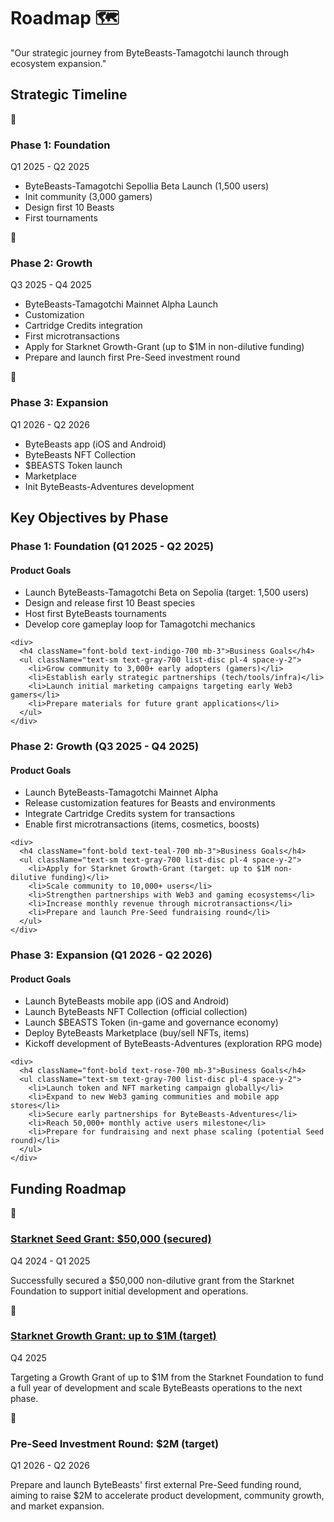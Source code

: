 # Roadmap 🗺️

<div className="bg-gradient-to-r from-blue-50 to-indigo-50 p-6 rounded-lg border border-blue-100 my-6 text-black">
  <p className="text-lg italic text-center">
    "Our strategic journey from ByteBeasts-Tamagotchi launch through ecosystem expansion."
  </p>
</div>

## Strategic Timeline

<div className="grid grid-cols-1 md:grid-cols-3 gap-6 my-8">
  <div className="bg-white p-5 rounded-lg shadow-md border-l-4 border-blue-500">
    <div className="flex items-center mb-3">
      <span className="bg-blue-100 text-blue-700 p-2 rounded-full text-xl mr-2">🌱</span>
      <h3 className="font-bold text-blue-700">Phase 1: Foundation</h3>
    </div>
    <p className="text-sm font-bold text-gray-700">Q1 2025 - Q2 2025</p>
    <div className="mt-3 pt-3 border-t border-gray-100">
      <ul className="text-sm text-gray-700 list-disc pl-4 space-y-2">
        <li> ByteBeasts-Tamagotchi Sepollia Beta Launch (1,500 users)</li>
        <li> Init community (3,000 gamers)</li>
        <li> Design first 10 Beasts</li>
        <li> First tournaments</li>
      </ul>
    </div>
  </div>
  
  <div className="bg-white p-5 rounded-lg shadow-md border-l-4 border-indigo-500">
    <div className="flex items-center mb-3">
      <span className="bg-indigo-100 text-indigo-700 p-2 rounded-full text-xl mr-2">🌿</span>
      <h3 className="font-bold text-indigo-700">Phase 2: Growth</h3>
    </div>
    <p className="text-sm font-bold text-gray-700">Q3 2025 - Q4 2025</p>
    <div className="mt-3 pt-3 border-t border-gray-100">
      <ul className="text-sm text-gray-700 list-disc pl-4 space-y-2">
        <li> ByteBeasts-Tamagotchi Mainnet Alpha Launch</li>
        <li> Customization</li>
        <li> Cartridge Credits integration</li>
        <li> First microtransactions</li>
        <li> Apply for Starknet Growth-Grant (up to $1M in non-dilutive funding)</li>
        <li>Prepare and launch first Pre-Seed investment round</li>
      </ul>
    </div>
  </div>
  
  <div className="bg-white p-5 rounded-lg shadow-md border-l-4 border-purple-500">
    <div className="flex items-center mb-3">
      <span className="bg-purple-100 text-purple-700 p-2 rounded-full text-xl mr-2">🌳</span>
      <h3 className="font-bold text-purple-700">Phase 3: Expansion</h3>
    </div>
    <p className="text-sm font-bold text-gray-700">Q1 2026 - Q2 2026</p>
    <div className="mt-3 pt-3 border-t border-gray-100">
      <ul className="text-sm text-gray-700 list-disc pl-4 space-y-2">
        <li> ByteBeasts app (iOS and Android)</li>
        <li> ByteBeasts NFT Collection</li>
        <li> $BEASTS Token launch</li>
        <li> Marketplace</li>
        <li> Init ByteBeasts-Adventures development</li>
      </ul>
    </div>
  </div>
</div>

## Key Objectives by Phase

### Phase 1: Foundation (Q1 2025 - Q2 2025)

<div className="bg-white p-5 rounded-lg shadow-md my-6">
  <div className="grid grid-cols-1 md:grid-cols-2 gap-6">
    <div>
      <h4 className="font-bold text-blue-700 mb-3">Product Goals</h4>
      <ul className="text-sm text-gray-700 list-disc pl-4 space-y-2">
        <li>Launch ByteBeasts-Tamagotchi Beta on Sepolia (target: 1,500 users)</li>
        <li>Design and release first 10 Beast species</li>
        <li>Host first ByteBeasts tournaments</li>
        <li>Develop core gameplay loop for Tamagotchi mechanics</li>
      </ul>
    </div>

    <div>
      <h4 className="font-bold text-indigo-700 mb-3">Business Goals</h4>
      <ul className="text-sm text-gray-700 list-disc pl-4 space-y-2">
        <li>Grow community to 3,000+ early adopters (gamers)</li>
        <li>Establish early strategic partnerships (tech/tools/infra)</li>
        <li>Launch initial marketing campaigns targeting early Web3 gamers</li>
        <li>Prepare materials for future grant applications</li>
      </ul>
    </div>
  </div>
</div>

### Phase 2: Growth (Q3 2025 - Q4 2025)

<div className="bg-white p-5 rounded-lg shadow-md my-6">
  <div className="grid grid-cols-1 md:grid-cols-2 gap-6">
    <div>
      <h4 className="font-bold text-green-700 mb-3">Product Goals</h4>
      <ul className="text-sm text-gray-700 list-disc pl-4 space-y-2">
        <li>Launch ByteBeasts-Tamagotchi Mainnet Alpha</li>
        <li>Release customization features for Beasts and environments</li>
        <li>Integrate Cartridge Credits system for transactions</li>
        <li>Enable first microtransactions (items, cosmetics, boosts)</li>
      </ul>
    </div>

    <div>
      <h4 className="font-bold text-teal-700 mb-3">Business Goals</h4>
      <ul className="text-sm text-gray-700 list-disc pl-4 space-y-2">
        <li>Apply for Starknet Growth-Grant (target: up to $1M non-dilutive funding)</li>
        <li>Scale community to 10,000+ users</li>
        <li>Strengthen partnerships with Web3 and gaming ecosystems</li>
        <li>Increase monthly revenue through microtransactions</li>
        <li>Prepare and launch Pre-Seed fundraising round</li>
      </ul>
    </div>
  </div>
</div>

### Phase 3: Expansion (Q1 2026 - Q2 2026)

<div className="bg-white p-5 rounded-lg shadow-md my-6">
  <div className="grid grid-cols-1 md:grid-cols-2 gap-6">
    <div>
      <h4 className="font-bold text-amber-700 mb-3">Product Goals</h4>
      <ul className="text-sm text-gray-700 list-disc pl-4 space-y-2">
        <li>Launch ByteBeasts mobile app (iOS and Android)</li>
        <li>Launch ByteBeasts NFT Collection (official collection)</li>
        <li>Launch $BEASTS Token (in-game and governance economy)</li>
        <li>Deploy ByteBeasts Marketplace (buy/sell NFTs, items)</li>
        <li>Kickoff development of ByteBeasts-Adventures (exploration RPG mode)</li>
      </ul>
    </div>

    <div>
      <h4 className="font-bold text-rose-700 mb-3">Business Goals</h4>
      <ul className="text-sm text-gray-700 list-disc pl-4 space-y-2">
        <li>Launch token and NFT marketing campaign globally</li>
        <li>Expand to new Web3 gaming communities and mobile app stores</li>
        <li>Secure early partnerships for ByteBeasts-Adventures</li>
        <li>Reach 50,000+ monthly active users milestone</li>
        <li>Prepare for fundraising and next phase scaling (potential Seed round)</li>
      </ul>
    </div>
  </div>
</div>

## Funding Roadmap

<div className="grid grid-cols-1 md:grid-cols-3 gap-6 my-8">
  <div className="bg-white p-4 rounded-lg shadow-md border-l-4 border-blue-500">
    <div className="flex items-center mb-2">
      <span className="bg-blue-100 text-blue-700 p-2 rounded-full text-xl mr-2">🌱</span>
      <h3 className="font-bold text-blue-700">
        <a href="https://www.starknet.io/grants/seed-grants/" target="_blank" rel="noopener noreferrer" className="hover:underline">
          Starknet Seed Grant: $50,000 (secured)
        </a>
      </h3>
    </div>
    <p className="text-sm text-gray-700">Q4 2024 - Q1 2025</p>
    <p className="text-sm text-gray-700 mt-2">Successfully secured a $50,000 non-dilutive grant from the Starknet Foundation to support initial development and operations.</p>
  </div>
  
  <div className="bg-white p-4 rounded-lg shadow-md border-l-4 border-indigo-500">
    <div className="flex items-center mb-2">
      <span className="bg-indigo-100 text-indigo-700 p-2 rounded-full text-xl mr-2">🌿</span>
      <h3 className="font-bold text-indigo-700">
        <a href="https://www.starknet.io/grants/growth-grants/" target="_blank" rel="noopener noreferrer" className="hover:underline">
          Starknet Growth Grant: up to $1M (target)
        </a>
      </h3>
    </div>
    <p className="text-sm text-gray-700">Q4 2025</p>
    <p className="text-sm text-gray-700 mt-2">Targeting a Growth Grant of up to $1M from the Starknet Foundation to fund a full year of development and scale ByteBeasts operations to the next phase.</p>
  </div>
  
  <div className="bg-white p-4 rounded-lg shadow-md border-l-4 border-purple-500">
    <div className="flex items-center mb-2">
      <span className="bg-purple-100 text-purple-700 p-2 rounded-full text-xl mr-2">🌳</span>
      <h3 className="font-bold text-purple-700">Pre-Seed Investment Round: $2M (target)</h3>
    </div>
    <p className="text-sm text-gray-700">Q1 2026 - Q2 2026</p>
    <p className="text-sm text-gray-700 mt-2">Prepare and launch ByteBeasts' first external Pre-Seed funding round, aiming to raise $2M to accelerate product development, community growth, and market expansion.</p>
  </div>
</div>
